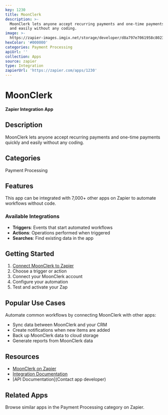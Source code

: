 ```yaml
---
key: 1230
title: MoonClerk
description: >-
  MoonClerk lets anyone accept recurring payments and one-time payments quickly
  and easily without any coding.  
image: >-
  https://zapier-images.imgix.net/storage/developer/d8a797e7061958c8023ba09c0c8328c1.png?auto=format%2Ccompress&ixlib=python-3.0.0&q=50
hexColor: '#000000'
categories: Payment Processing
apiUrl: ''
collection: Apps
source: zapier
type: Integration
zapierUrl: 'https://zapier.com/apps/1230'
---
```

# MoonClerk

**Zapier Integration App**

## Description

MoonClerk lets anyone accept recurring payments and one-time payments quickly and easily without any coding.  

## Categories

Payment Processing

## Features

This app can be integrated with 7,000+ other apps on Zapier to automate workflows without code.

### Available Integrations

- **Triggers**: Events that start automated workflows
- **Actions**: Operations performed when triggered
- **Searches**: Find existing data in the app

## Getting Started

1. [Connect MoonClerk to Zapier](https://zapier.com/apps/1230)
2. Choose a trigger or action
3. Connect your MoonClerk account
4. Configure your automation
5. Test and activate your Zap

## Popular Use Cases

Automate common workflows by connecting MoonClerk with other apps:

- Sync data between MoonClerk and your CRM
- Create notifications when new items are added
- Back up MoonClerk data to cloud storage
- Generate reports from MoonClerk data

## Resources

- [MoonClerk on Zapier](https://zapier.com/apps/1230)
- [Integration Documentation](https://zapier.com/apps/1230/integrations)
- [API Documentation](Contact app developer)

## Related Apps

Browse similar apps in the Payment Processing category on Zapier.
